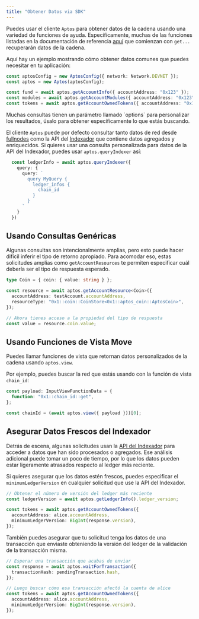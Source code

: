 ```yaml
---
title: "Obtener Datos via SDK"
---
```



Puedes usar el cliente `Aptos` para obtener datos de la cadena usando una variedad de funciones de ayuda. Específicamente, muchas de las funciones listadas en la documentación de referencia [aquí](https://aptos-labs.github.io/aptos-ts-sdk/@aptos-labs/ts-sdk-1.35.0/classes/Aptos.html) que comienzan con `get...` recuperarán datos de la cadena.

Aquí hay un ejemplo mostrando cómo obtener datos comunes que puedes necesitar en tu aplicación:

```typescript filename="fetch-data.ts"
const aptosConfig = new AptosConfig({ network: Network.DEVNET });
const aptos = new Aptos(aptosConfig);

const fund = await aptos.getAccountInfo({ accountAddress: "0x123" });
const modules = await aptos.getAccountModules({ accountAddress: "0x123" });
const tokens = await aptos.getAccountOwnedTokens({ accountAddress: "0x123" });
```

<Aside type="note">
  Muchas consultas tienen un parámetro llamado `options` para personalizar los resultados, úsalo para obtener específicamente lo que estás buscando.
</Aside>

El cliente `Aptos` puede por defecto consultar tanto datos de red desde [fullnodes](https://api.mainnet.aptoslabs.com/v1/spec#/) como la API del [Indexador](https://cloud.hasura.io/public/graphiql?endpoint=https://api.mainnet.aptoslabs.com/v1/graphql) que contiene datos agregados y enriquecidos. Si quieres usar una consulta personalizada para datos de la API del Indexador, puedes usar `aptos.queryIndexer` así:

```typescript filename="fetch-data.ts"
  const ledgerInfo = await aptos.queryIndexer({
    query: {
      query: `
        query MyQuery {
          ledger_infos {
            chain_id
          }
        }
      `
    }
  })
```

## Usando Consultas Genéricas

Algunas consultas son intencionalmente amplias, pero esto puede hacer difícil inferir el tipo de retorno apropiado. Para acomodar eso, estas solicitudes amplias como `getAccountResources` te permiten especificar cuál debería ser el tipo de respuesta esperado.

```typescript filename="fetch-data.ts"
type Coin = { coin: { value: string } };

const resource = await aptos.getAccountResource<Coin>({
  accountAddress: testAccount.accountAddress,
  resourceType: "0x1::coin::CoinStore<0x1::aptos_coin::AptosCoin>",
});

// Ahora tienes acceso a la propiedad del tipo de respuesta
const value = resource.coin.value;
```

## Usando Funciones de Vista Move

Puedes llamar funciones de vista que retornan datos personalizados de la cadena usando `aptos.view`.

Por ejemplo, puedes buscar la red que estás usando con la función de vista `chain_id`:

```typescript filename="fetch-data.ts"
const payload: InputViewFunctionData = {
  function: "0x1::chain_id::get",
};

const chainId = (await aptos.view({ payload }))[0];
```

## Asegurar Datos Frescos del Indexador

Detrás de escena, algunas solicitudes usan la [API del Indexador](/build/indexer) para acceder a datos que han sido procesados o agregados. Ese análisis adicional puede tomar un poco de tiempo, por lo que los datos pueden estar ligeramente atrasados respecto al ledger más reciente.

Si quieres asegurar que los datos estén frescos, puedes especificar el `minimumLedgerVersion` en cualquier solicitud que use la API del Indexador.

```typescript filename="fetch-data.ts"
// Obtener el número de versión del ledger más reciente
const ledgerVersion = await aptos.getLedgerInfo().ledger_version;

const tokens = await aptos.getAccountOwnedTokens({
  accountAddress: alice.accountAddress,
  minimumLedgerVersion: BigInt(response.version),
});
```

También puedes asegurar que tu solicitud tenga los datos de una transacción que enviaste obteniendo la versión del ledger de la validación de la transacción misma.

```typescript filename="fetch-data.ts"
// Esperar una transacción que acabas de enviar
const response = await aptos.waitForTransaction({
  transactionHash: pendingTransaction.hash,
});

// Luego buscar cómo esa transacción afectó la cuenta de alice
const tokens = await aptos.getAccountOwnedTokens({
  accountAddress: alice.accountAddress,
  minimumLedgerVersion: BigInt(response.version),
});
```
